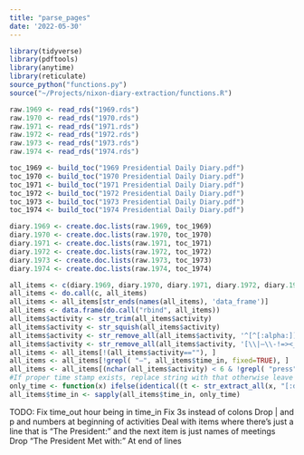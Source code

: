 ```yaml
---
title: "parse_pages"
date: '2022-05-30'
---
```


```r
library(tidyverse)
library(pdftools)
library(anytime)
library(reticulate)
source_python("functions.py")
source("~/Projects/nixon-diary-extraction/functions.R")
```

```r
raw.1969 <- read_rds("1969.rds")
raw.1970 <- read_rds("1970.rds")
raw.1971 <- read_rds("1971.rds")
raw.1972 <- read_rds("1972.rds")
raw.1973 <- read_rds("1973.rds")
raw.1974 <- read_rds("1974.rds")
```



```r
toc_1969 <- build_toc("1969 Presidential Daily Diary.pdf")
toc_1970 <- build_toc("1970 Presidential Daily Diary.pdf")
toc_1971 <- build_toc("1971 Presidential Daily Diary.pdf")
toc_1972 <- build_toc("1972 Presidential Daily Diary.pdf")
toc_1973 <- build_toc("1973 Presidential Daily Diary.pdf")
toc_1974 <- build_toc("1974 Presidential Daily Diary.pdf")
```


```r
diary.1969 <- create.doc.lists(raw.1969, toc_1969)
diary.1970 <- create.doc.lists(raw.1970, toc_1970)
diary.1971 <- create.doc.lists(raw.1971, toc_1971)
diary.1972 <- create.doc.lists(raw.1972, toc_1972)
diary.1973 <- create.doc.lists(raw.1973, toc_1973)
diary.1974 <- create.doc.lists(raw.1974, toc_1974)
```

```r
all_items <- c(diary.1969, diary.1970, diary.1971, diary.1972, diary.1973, diary.1974)
all_items <- do.call(c, all_items)
all_items <- all_items[str_ends(names(all_items), 'data_frame')]
all_items <- data.frame(do.call("rbind", all_items))
all_items$activity <- str_trim(all_items$activity)
all_items$activity <- str_squish(all_items$activity)
all_items$activity <- str_remove_all(all_items$activity, '^[^[:alpha:]]+')
all_items$activity <- str_remove_all(all_items$activity, '[\\|—\\-!=><_:]')
all_items <- all_items[!(all_items$activity==""), ]
all_items <- all_items[!grepl( "—", all_items$time_in, fixed=TRUE), ]
all_items <- all_items[(nchar(all_items$activity) < 6 & !grepl( "press", all_items$activity, ignore.case = TRUE)), ]
#If proper time stamp exists, replace string with that otherwise leave as is
only_time <- function(x) ifelse(identical((t <- str_extract_all(x, "[:digit:]{1,2}:[:digit:]{2}")[[1]]), character(0)), x, t)
all_items$time_in <- sapply(all_items$time_in, only_time)
```





TODO:
Fix time_out hour being in time_in
Fix 3s instead of colons 
Drop | and p and numbers at beginning of activities
Deal with items where there's just a line that is "The President:" and the next item is just names of meetings
Drop "The President Met with:" At end of lines